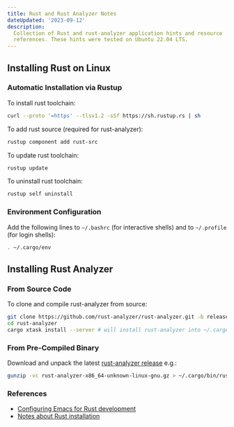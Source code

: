 ```yaml
---
title: Rust and Rust Analyzer Notes
dateUpdated: '2023-09-12'
description:
  Collection of Rust and rust-analyzer application hints and resource
  references. These hints were tested on Ubuntu 22.04 LTS.
---
```


## Installing Rust on Linux

### Automatic Installation via Rustup

To install rust toolchain:

```bash
curl --proto '=https' --tlsv1.2 -sSf https://sh.rustup.rs | sh
```

To add rust source (required for rust-analyzer):

```bash
rustup component add rust-src
```

To update rust toolchain:

```bash
rustup update
```

To uninstall rust toolchain:

```bash
rustup self uninstall
```

### Environment Configuration

Add the following lines to `~/.bashrc` (for interactive shells) and to
`~/.profile` (for login shells):

```bash
. ~/.cargo/env
```

## Installing Rust Analyzer

### From Source Code

To clone and compile rust-analyzer from source:

```bash
git clone https://github.com/rust-analyzer/rust-analyzer.git -b release
cd rust-analyzer
cargo xtask install --server # will install rust-analyzer into ~/.cargo/bin
```

### From Pre-Compiled Binary

Download and unpack the latest [rust-analyzer
release](https://github.com/rust-lang/rust-analyzer/releases) e.g.:

```bash
gunzip -vc rust-analyzer-x86_64-unknown-linux-gnu.gz > ~/.cargo/bin/rust-analyzer
```

### References

- [Configuring Emacs for Rust development](https://robert.kra.hn/posts/rust-emacs-setup/)
- [Notes about Rust installation](https://www.rust-lang.org/tools/install)
